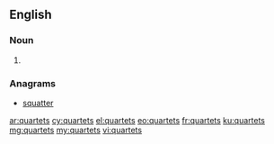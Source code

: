 ==English==

===Noun===
{{head|en|noun plural form}}

# {{plural of|quartet|lang=en}}

===Anagrams===
* [[squatter#English|squatter]]

[[ar:quartets]]
[[cy:quartets]]
[[el:quartets]]
[[eo:quartets]]
[[fr:quartets]]
[[ku:quartets]]
[[mg:quartets]]
[[my:quartets]]
[[vi:quartets]]